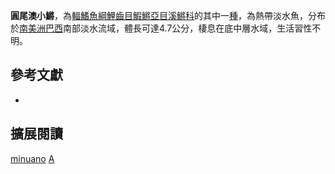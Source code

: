 {{Speciesbox 
| taxon = Austrolebias minuano
| status = NE
| status_system = IUCN3.1
| authority = [[Costa|Costa]] & [[Cheffe|Cheffe]], 2001
| synonyms = 
}}
'''圓尾澳小鱂'''，為[[輻鰭魚綱|輻鰭魚綱]][[鯉齒目|鯉齒目]][[鰕鱂亞目|鰕鱂亞目]][[溪鱂科|溪鱂科]]的其中一[[種|種]]，為熱帶淡水魚，分布於[[南美洲|南美洲]][[巴西|巴西]]南部淡水流域，體長可達4.7公分，棲息在底中層水域，生活習性不明。

== 參考文獻 ==
*{{FishBase_species|genus=Austrolebias|species=minuano|year=2014|month=8}}

== 擴展閱讀 ==
{{refbegin}}
{{wikispecies-inline|Austrolebias minuano|圓尾澳小鱂}}
{{refend}}
{{Taxonbar|from=Q6423132}}

[[Category:澳小鱂屬|minuano]]
[[Category:2001年描述的魚類|A]]